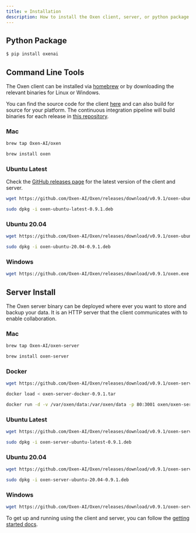 ```yaml
---
title: ⚒️ Installation
description: How to install the Oxen client, server, or python package.
---
```


## Python Package

```bash
$ pip install oxenai
```

## Command Line Tools

The Oxen client can be installed via [homebrew](https://brew.sh/) or by downloading the relevant binaries for Linux or Windows.

You can find the source code for the client [here](https://github.com/Oxen-AI/Oxen) and can also build for source for your platform. The continuous integration pipeline will build binaries for each release in [this repository](https://github.com/Oxen-AI/Oxen).

### Mac

```bash
brew tap Oxen-AI/oxen
```

```bash
brew install oxen
```

### Ubuntu Latest

Check the [GitHub releases page](https://github.com/Oxen-AI/Oxen/releases) for the latest version of the client and server.

```bash
wget https://github.com/Oxen-AI/Oxen/releases/download/v0.9.1/oxen-ubuntu-latest-0.9.1.deb
```

```bash
sudo dpkg -i oxen-ubuntu-latest-0.9.1.deb
```

### Ubuntu 20.04

```bash
wget https://github.com/Oxen-AI/Oxen/releases/download/v0.9.1/oxen-ubuntu-20.04-0.9.1.deb
```

```bash
sudo dpkg -i oxen-ubuntu-20.04-0.9.1.deb
```

### Windows

```bash
wget https://github.com/Oxen-AI/Oxen/releases/download/v0.9.1/oxen.exe
```

## Server Install

The Oxen server binary can be deployed where ever you want to store and backup your data. It is an HTTP server that the client communicates with to enable collaboration.

### Mac

```bash
brew tap Oxen-AI/oxen-server
```

```bash
brew install oxen-server
```

### Docker

```bash
wget https://github.com/Oxen-AI/Oxen/releases/download/v0.9.1/oxen-server-docker-0.9.1.tar
```

```bash
docker load < oxen-server-docker-0.9.1.tar
```

```bash
docker run -d -v /var/oxen/data:/var/oxen/data -p 80:3001 oxen/oxen-server:latest
```

### Ubuntu Latest

```bash
wget https://github.com/Oxen-AI/Oxen/releases/download/v0.9.1/oxen-server-ubuntu-latest-0.9.1.deb
```

```bash
sudo dpkg -i oxen-server-ubuntu-latest-0.9.1.deb
```

### Ubuntu 20.04

```bash
wget https://github.com/Oxen-AI/Oxen/releases/download/v0.9.1/oxen-server-ubuntu-20.04-0.9.1.deb
```

```bash
sudo dpkg -i oxen-server-ubuntu-20.04-0.9.1.deb
```

### Windows

```bash
wget https://github.com/Oxen-AI/Oxen/releases/download/v0.9.1/oxen-server.exe
```

To get up and running using the client and server, you can follow the [getting started docs](https://github.com/Oxen-AI/oxen-release).
